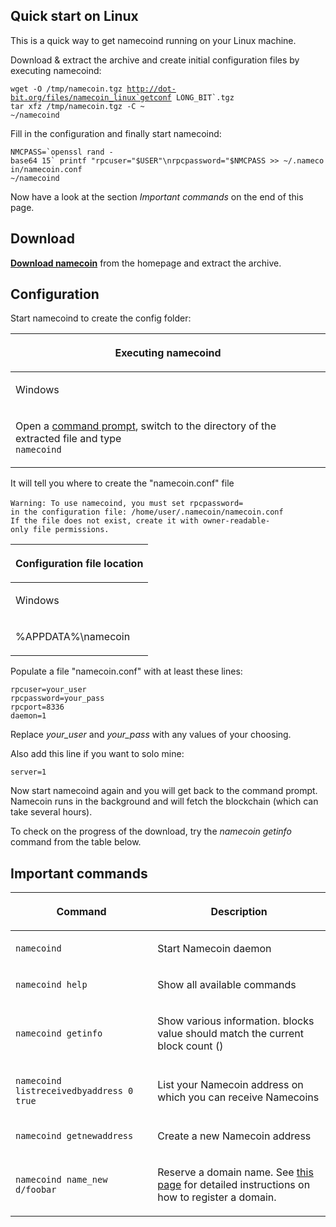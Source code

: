 ==Quick start on Linux==
This is a quick way to get namecoind running on your Linux machine.

Download & extract the archive and create initial configuration files by executing namecoind:
 wget -O /tmp/namecoin.tgz http://dot-bit.org/files/namecoin_linux`getconf LONG_BIT`.tgz
 tar xfz /tmp/namecoin.tgz -C ~
 ~/namecoind

Fill in the configuration and finally start namecoind:
 NMCPASS=`openssl rand -base64 15` printf "rpcuser="$USER"\nrpcpassword="$NMCPASS >> ~/.namecoin/namecoin.conf
 ~/namecoind
Now have a look at the section ''Important commands'' on the end of this page.

== Download ==
'''[http://dot-bit.org Download namecoin]''' from the homepage and extract the archive.
== Configuration ==
Start namecoind to create the config folder:
{| class="wikitable" style="width:80%;" border="1" cellpadding="5" cellspacing="0"
!colspan="6"|Executing namecoind
|-
! Windows
! Linux
|-
| Open a [http://windows.microsoft.com/en-us/windows-8/where-is-command-prompt command prompt], switch to the directory of the extracted file and type<br /><code>namecoind</code>
| Open a [https://help.ubuntu.com/community/UsingTheTerminal#Starting_a_Terminal terminal] (Ctrl+Alt+T in many desktop environments), switch to the directory of the extracted file and type<br /><code>./namecoind</code>
|}

It will tell you where to create the "namecoin.conf" file
 Warning: To use namecoind, you must set rpcpassword=<password>
 in the configuration file: /home/user/.namecoin/namecoin.conf
 If the file does not exist, create it with owner-readable-only file permissions.

{| class="wikitable" border="1"
!colspan="6"|Configuration file location
|-
! Windows
! Linux
|-
| %APPDATA%\namecoin
| ~/.namecoin
|}

Populate a file "namecoin.conf" with at least these lines:

 rpcuser=your_user
 rpcpassword=your_pass
 rpcport=8336
 daemon=1

Replace ''your_user'' and ''your_pass'' with any values of your choosing.

Also add this line if you want to solo mine:

 server=1


Now start namecoind again and you will get back to the command prompt. Namecoin runs in the background and will fetch the blockchain (which can take several hours).

To check on the progress of the download, try the ''namecoin getinfo'' command from the table below.

== Important commands ==
{| style="background:#cccc99;color:black;width:80%;" border="1" cellpadding="5" cellspacing="0" align="center"
|-
! Command
! Description
|- style="background:white; color:black"
| <code>namecoind</code>
| Start Namecoin daemon
|- style="background:white; color:black"
| <code>namecoind help</code>
| Show all available commands
|- style="background:white; color:black"
| <code>namecoind getinfo</code>
| Show various information. blocks value should match the current block count ([http://explorer.dot-bit.org/stats/block_count.txt <include src="http://explorer.dot-bit.org/stats/block_count.txt" nopre />])
|- style="background:white; color:black"
| <code>namecoind listreceivedbyaddress 0 true</code>
| List your Namecoin address on which you can receive Namecoins
|- style="background:white; color:black"
| <code>namecoind getnewaddress</code>
| Create a new Namecoin address
|- style="background:white; color:black"
| <code>namecoind name_new d/foobar</code>
| Reserve a domain name. See [[HowToRegisterAndConfigureBitDomains|this page]] for detailed instructions on how to register a domain.
|}